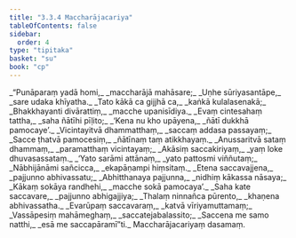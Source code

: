 ```yaml
---
title: "3.3.4 Maccharājacariya"
tableOfContents: false
sidebar:
  order: 4
type: "tipitaka"
basket: "su"
book: "cp"
---
```



<DynamicBreadcrumb />

<Division number="83" book="cp" bookNo="21" page="415">

<Paragraph number="360" type="verses" book="cp">
_“Punāparaṃ yadā homi,_  
_maccharājā mahāsare;_  
_Uṇhe sūriyasantāpe,_  
_sare udaka khīyatha._  

</Paragraph>

</Division>
<Division number="84" book="cp" bookNo="21" page="415">

<Paragraph number="361" type="verses" book="cp">
_Tato kākā ca gijjhā ca,_  
_kaṅkā kulalasenakā;_  
_Bhakkhayanti divārattiṃ,_  
_macche upanisīdiya._  

</Paragraph>

</Division>
<Division number="85" book="cp" bookNo="21" page="415">

<Paragraph number="362" type="verses" book="cp">
_Evaṃ cintesahaṃ tattha,_  
_saha ñātīhi pīḷito;_  
_‘Kena nu kho upāyena,_  
_ñātī dukkhā pamocaye’._  

</Paragraph>

</Division>
<Division number="86" book="cp" bookNo="21" page="415">

<Paragraph number="363" type="verses" book="cp">
_Vicintayitvā dhammatthaṃ,_  
_saccaṃ addasa passayaṃ;_  
_Sacce ṭhatvā pamocesiṃ,_  
_ñātīnaṃ taṃ atikkhayaṃ._  

</Paragraph>

</Division>
<Division number="87" book="cp" bookNo="21" page="415">

<Paragraph number="364" type="verses" book="cp">
_Anussaritvā sataṃ dhammaṃ,_  
_paramatthaṃ vicintayaṃ;_  
_Akāsiṃ saccakiriyaṃ,_  
_yaṃ loke dhuvasassataṃ._  

</Paragraph>

</Division>
<Division number="88" book="cp" bookNo="21" page="416">

<Paragraph number="365" type="verses" book="cp">
_‘Yato sarāmi attānaṃ,_  
_yato pattosmi viññutaṃ;_  
_Nābhijānāmi sañcicca,_  
_ekapāṇampi hiṃsitaṃ._  

</Paragraph>

</Division>
<Division number="89" book="cp" bookNo="21" page="416">

<Paragraph number="366" type="verses" book="cp">
_Etena saccavajjena,_  
_pajjunno abhivassatu;_  
_Abhitthanaya pajjunna,_  
_nidhiṃ kākassa nāsaya;_  
_Kākaṃ sokāya randhehi,_  
_macche sokā pamocaya’._  

</Paragraph>

</Division>
<Division number="90" book="cp" bookNo="21" page="416">

<Paragraph number="367" type="verses" book="cp">
_Saha kate saccavare,_  
_pajjunno abhigajjiya;_  
_Thalaṃ ninnañca pūrento,_  
_khaṇena abhivassatha._  

</Paragraph>

</Division>
<Division number="91" book="cp" bookNo="21" page="416">

<Paragraph number="368" type="verses" book="cp">
_Evarūpaṃ saccavaraṃ,_  
_katvā vīriyamuttamaṃ;_  
_Vassāpesiṃ mahāmeghaṃ,_  
_saccatejabalassito;_  
_Saccena me samo natthi,_  
_esā me saccapāramī”ti._  


</Paragraph>
</Division>

<Paragraph number="369" type="center" book="cp">
Maccharājacariyaṃ dasamaṃ.
</Paragraph>